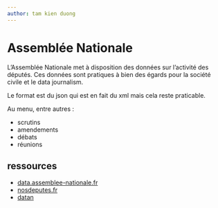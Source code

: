 ```yaml
---
author: tam kien duong
---
```


# Assemblée Nationale

L'Assemblée Nationale met à disposition des données sur l'activité des députés.
Ces données sont pratiques à bien des égards pour la société civile et le data journalism.

Le format est du json qui est en fait du xml mais cela reste praticable.

Au menu, entre autres :

- scrutins
- amendements
- débats
- réunions

## ressources

- [data.assemblee-nationale.fr](http://data.assemblee-nationale.fr/)
- [nosdeputes.fr](https://www.nosdeputes.fr/)
- [datan](https://datan.fr)

